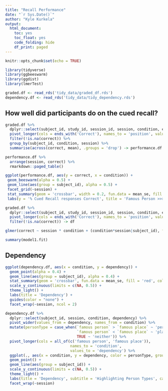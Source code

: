 ```yaml
---
title: "Recall Performance"
date: "`r Sys.Date()`"
author: "Kyle Kurkela"
output: 
  html_document: 
    toc: yes
    toc_float: yes
    code_folding: hide
    df_print: paged
---
```


```r
knitr::opts_chunk$set(echo = TRUE)

library(tidyverse)
library(ggbeeswarm)
library(ggdist)
library(lmerTest)

graded.df <- read_rds('tidy_data/graded_df.rds')
dependency.df <- read_rds('tidy_data/tidy_dependency.rds')
```

## How well did participants do on the cued recall?

```r
graded.df %>%
  dplyr::select(subject_id, study_id, session_id, session, condition, encTrialNum, trial_index, ends_with('Correct')) %>%
  pivot_longer(cols = ends_with('Correct'), names_to = 'position', values_to = 'correct') %>%
  filter(!is.na(correct)) %>%
  group_by(subject_id, condition, session) %>%
  summarise(across(correct, mean), .groups = 'drop') -> performance.df

performance.df %>%
  arrange(session, correct) %>%
  rmarkdown::paged_table()
```

```r
ggplot(performance.df, aes(y = correct, x = condition)) +
 geom_beeswarm(alpha = 0.5) +
 geom_line(aes(group = subject_id), alpha = 0.5) +
 facet_grid(~session) +
 stat_summary(geom = 'crossbar', width = 0.2, fun.data = mean_se, fill = 'white') +
 labs(y = '% Cued Recall responses Correct', title = 'Famous Person >>> Famous Place')
```

```r
graded.df %>%
  dplyr::select(subject_id, study_id, session_id, session, condition, encTrialNum, trial_index, ends_with('Correct')) %>%
  pivot_longer(cols = ends_with('Correct'), names_to = 'position', values_to = 'correct') %>%
  filter(!is.na(correct)) -> df
```

```r
glmer(correct ~ session * condition + (condition*session|subject_id), family = 'binomial', data = df) -> model1.fit

summary(model1.fit)
```

## Dependency

```r
ggplot(dependency.df, aes(x = condition, y = dependency)) +
  geom_point(alpha = 0.4) +
  geom_line(aes(group = subject_id), alpha = 0.4) +
  stat_summary(geom = 'crossbar', fun.data = mean_se, fill = 'red', color = 'blue', width = 0.2) +
  scale_y_continuous(limits = c(NA, 0.5)) +
  theme_light() +
  labs(title = 'Dependency') +
  guides(color = "none") +
  facet_wrap(~session, ncol = 2)
```

```r
dependency.df %>% 
  dplyr::select(subject_id, session, condition, dependency) %>% 
  pivot_wider(values_from = dependency, names_from = condition) %>% 
  mutate(personType = case_when(`famous person` > `famous place` ~ 'person favorer', 
                                `famous person` < `famous place` ~ 'place favorer', 
                                TRUE ~ 'neither')) %>% 
  pivot_longer(cols = all_of(c('famous person', 'famous place')), 
                             names_to = 'condition', 
                             values_to = 'dependency') %>%
  ggplot(., aes(x = condition, y = dependency, color = personType, group = subject_id)) +
  geom_point() +
  geom_line(aes(group = subject_id)) +
  scale_y_continuous(limits = c(NA, 0.5)) +
  theme_light() +
  labs(title = 'Dependency', subtitle = 'Highlighting Person Types', caption = 'color = personType') +
  facet_wrap(~session)
```

